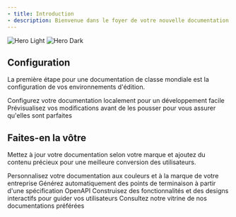 ```yaml
---
- title: Introduction
- description: Bienvenue dans le foyer de votre nouvelle documentation
---
```


<img className="block dark:hidden" src="/images/hero-light.png" alt="Hero Light" />

<img className="hidden dark:block" src="/images/hero-dark.png" alt="Hero Dark" />

## Configuration

La première étape pour une documentation de classe mondiale est la configuration de vos environnements d'édition.

<CardGroup cols={2}>
  <Card title="Modifiez votre documentation" icon="pen-to-square" href="https://mintlify.com/docs/quickstart">
    Configurez votre documentation localement pour un développement facile
  </Card>

  <Card title="Prévisualisez les modifications" icon="image" href="https://mintlify.com/docs/development">
    Prévisualisez vos modifications avant de les pousser pour vous assurer qu'elles sont parfaites
  </Card>
</CardGroup>

## Faites-en la vôtre

Mettez à jour votre documentation selon votre marque et ajoutez du contenu précieux pour une meilleure conversion des utilisateurs.

<CardGroup cols={2}>
  <Card title="Personnalisez le style" icon="palette" href="https://mintlify.com/docs/settings/global">
    Personnalisez votre documentation aux couleurs et à la marque de votre entreprise
  </Card>

  <Card title="Référencez les API" icon="code" href="https://mintlify.com/docs/api-playground/openapi">
    Générez automatiquement des points de terminaison à partir d'une spécification OpenAPI
  </Card>

  <Card title="Ajoutez des composants" icon="screwdriver-wrench" href="https://mintlify.com/docs/content/components/accordions">
    Construisez des fonctionnalités et des designs interactifs pour guider vos utilisateurs
  </Card>

  <Card title="Inspirez-vous" icon="stars" href="https://mintlify.com/customers">
    Consultez notre vitrine de nos documentations préférées
  </Card>
</CardGroup>
